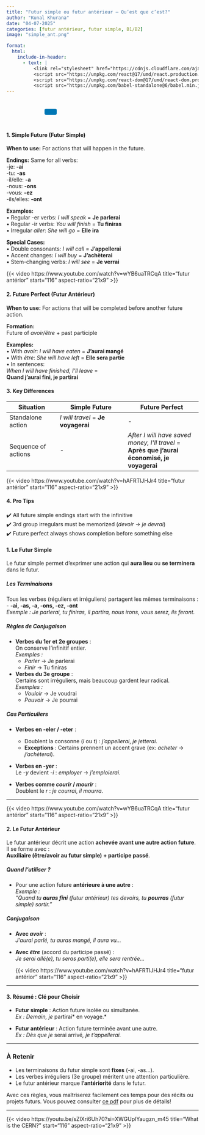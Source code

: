 ```yaml
---
title: "Futur simple ou futur antérieur – Qu’est que c’est?"
author: "Kunal Khurana"
date: "04-07-2025"
categories: [futur antérieur, futur simple, B1/B2]
image: "simple_ant.png"

format:
  html:
    include-in-header:
      - text: |
          <link rel="stylesheet" href="https://cdnjs.cloudflare.com/ajax/libs/font-awesome/6.0.0/css/all.min.css"
          <script src="https://unpkg.com/react@17/umd/react.production.min.js"</script>
          <script src="https://unpkg.com/react-dom@17/umd/react-dom.production.min.js"</script>
          <script src="https://unpkg.com/babel-standalone@6/babel.min.js"</script>
---
```


::: {style="text-align: left; padding: 10px;"}
<a href="mailto:frenchwithkunal@gmail.com" target="_blank" style="margin: 0 10px; color: #000;"><i class="fas fa-envelope fa-lg"></i></a> <a href="https://www.instagram.com/frenchwithkunal" target="_blank" style="margin: 0 10px; color: #E1306C;"><i class="fab fa-instagram fa-lg"></i></a> <a href="https://frenchwithkunal.ca" target="_blank" style="margin: 0 10px; color: #0077b5;"><i class="fas fa-globe fa-lg"></i></a> <a href="https://whatsapp.com/channel/0029Vb57n2e7dmegpjYpyi3V" target="_blank" style="margin: 0 10px; color: #25D366;"><i class="fab fa-whatsapp fa-lg"></i></a> <button onclick="copyLink()" style="background-color: #0077b5; color: white; padding: 8px 16px; border: none; border-radius: 4px; cursor: pointer; margin-left: 10px;"> <i class="fas fa-copy"></i> </button> [Link copied!]{#copy-message style="margin-left: 10px; color: green; display: none;"}
:::

::: {#react-root}
:::

```{=html}
<script type="text/babel">
 const ProfilePage = () => {
  const { useState, useEffect } = React;
  const [redirectCounter, setRedirectCounter] = useState(4);
  const [isRedirecting, setIsRedirecting] = useState(false);

  const isFrench = document.documentElement.lang === "fr";

  const translations = {
    noAccess: isFrench 
      ? "Vous n'avez pas accès à cette page."
      : "You don't have access to this page.",
    subscribe: isFrench
      ? "Veuillez vous abonner pour obtenir l'accès."
      : "Please subscribe to gain access.",
    redirecting: isFrench
      ? `Redirection vers la page d'abonnement dans ${redirectCounter} secondes...`
      : `Redirecting to subscription page in ${redirectCounter} seconds...`
  };

  const refreshToken = async () => {
    const storedRefreshToken = localStorage.getItem("refreshToken");

    if (!storedRefreshToken) {
      window.location.href = "/login.html";
      return null;
    }

    try {
      const response = await fetch("https://frenchwithkunal-cdf6ea3f88ce.herokuapp.com/api/v1/auth/refresh-token", {
        method: "POST",
        headers: {
          "Content-Type": "application/json",
        },
        body: JSON.stringify({ refreshToken: storedRefreshToken }),
      });

      if (!response.ok) {
        localStorage.removeItem("accessToken");
        localStorage.removeItem("refreshToken");
        window.location.href = "/login.html";
        return null;
      }

      const data = await response.json();
      localStorage.setItem("accessToken", data.accessToken);
      return data.accessToken;
    } catch (error) {
      localStorage.removeItem("accessToken");
      localStorage.removeItem("refreshToken");
      window.location.href = "/login.html";
      return null;
    }
  };

  const fetchWithAuth = async (url, options = {}) => {
    let accessToken = localStorage.getItem("accessToken");

    options.headers = {
      ...options.headers,
      Authorization: `Bearer ${accessToken}`,
      "Content-Type": "application/json",
    };

    let response = await fetch(url, options);

    if (response.status === 401) {
      console.log("Access token expired, attempting to refresh...");

      // Refresh token
      accessToken = await refreshToken();

      if (!accessToken) return null;

      options.headers.Authorization = `Bearer ${accessToken}`;
      response = await fetch(url, options);
    }

    return response.json();
  };

  const showNoAccessMessage = () => {
    setIsRedirecting(true);
    
    const noAccessMessage = `
      <div style="text-align: center; padding: 20px;">
        <h2>${translations.noAccess}</h2>
        <p>${translations.subscribe}</p>
        <p>${translations.redirecting}</p>
      </div>
    `;
    document.body.innerHTML = noAccessMessage;
    
    // Start countdown and redirect
    const redirectInterval = setInterval(() => {
      setRedirectCounter((prev) => {
        const newCounter = prev - 1;
        if (newCounter <= 0) {
          clearInterval(redirectInterval);
          window.location.href = "https://frenchwithkunal.ca/payment.html";
        }
        
        // Update the countdown text
        const countdownElement = document.querySelector('p:last-child');
        if (countdownElement) {
          countdownElement.textContent = isFrench
            ? `Redirection vers la page d'abonnement dans ${newCounter} secondes...`
            : `Redirecting to subscription page in ${newCounter} seconds...`;
        }
        
        return newCounter;
      });
    }, 1000);
  };

  useEffect(() => {
    const storedToken = localStorage.getItem('accessToken');

    if(!storedToken) {
      showNoAccessMessage();
    } else {
      const fetchData = async() => {
        const data = await fetchWithAuth("https://frenchwithkunal-cdf6ea3f88ce.herokuapp.com/api/v1/auth/me", {
          method: "POST",
        });

        if (data && data.data && data.data.hasAccess) {
          console.log(data);
        } else {
          showNoAccessMessage();
        }
      };
      fetchData();
    }
  }, []);

  return (
    <div></div>
  );
};

ReactDOM.render(
  <ProfilePage />,
  document.getElementById('react-root')
);
 </script>
```


::: {.content-visible when-profile="english"}

#### **1. Simple Future (Futur Simple)**
**When to use:** For actions that will happen in the future.

**Endings:** Same for all verbs:  
-je: **-ai**  
-tu: **-as**  
-il/elle: **-a**  
-nous: **-ons**  
-vous: **-ez**  
-ils/elles: **-ont**

**Examples:**  
• Regular -er verbs: *I will speak* = **Je parlerai**  
• Regular -ir verbs: *You will finish* = **Tu finiras**  
• Irregular *aller*: *She will go* = **Elle ira**

**Special Cases:**  
• Double consonants: *I will call* = **J'appellerai**  
• Accent changes: *I will buy* = **J'achèterai**  
• Stem-changing verbs: *I will see* = **Je verrai**

{{< video https://www.youtube.com/watch?v=wYB6uaTRCqA
    title="futur antérior"
    start="116"
    aspect-ratio="21x9" 
>}}

#### **2. Future Perfect (Futur Antérieur)**
**When to use:** For actions that will be completed before another future action.

**Formation:**  
Future of *avoir/être* + past participle

**Examples:**  
• With *avoir*: *I will have eaten* = **J'aurai mangé**  
• With *être*: *She will have left* = **Elle sera partie**  
• In sentences:  
*When I will have finished, I'll leave* =  
**Quand j'aurai fini, je partirai**

#### **3. Key Differences**
| Situation | Simple Future | Future Perfect |
|-----------|---------------|----------------|
| Standalone action | *I will travel* = **Je voyagerai** | - |
| Sequence of actions | - | *After I will have saved money, I'll travel* = **Après que j'aurai économisé, je voyagerai** |

{{< video https://www.youtube.com/watch?v=hAFRTlJHJr4
    title="futur antérior"
    start="116"
    aspect-ratio="21x9" 
>}}

#### **4. Pro Tips**
✔️ All future simple endings start with the infinitive  
✔️ 3rd group irregulars must be memorized (*devoir → je devrai*)  
✔️ Future perfect always shows completion before something else  


:::

::: {.content-visible when-profile="french"}


#### **1. Le Futur Simple**  
Le futur simple permet d’exprimer une action qui **aura lieu** ou **se terminera** dans le futur.  

##### **Les Terminaisons**  
Tous les verbes (réguliers et irréguliers) partagent les mêmes terminaisons :  
- **-ai, -as, -a, -ons, -ez, -ont**  
  *Exemple : Je parlerai, tu finiras, il partira, nous irons, vous serez, ils feront.*  

##### **Règles de Conjugaison**  
- **Verbes du 1er et 2e groupes** :  
  On conserve l’infinitif entier.  
  *Exemples :*  
  - *Parler* → Je parlerai  
  - *Finir* → Tu finiras  

- **Verbes du 3e groupe** :  
  Certains sont irréguliers, mais beaucoup gardent leur radical.  
  *Exemples :*  
  - *Vouloir* → Je voudrai  
  - *Pouvoir* → Je pourrai  

##### **Cas Particuliers**  

- **Verbes en -eler / -eter** :  
  - Doublent la consonne (*l* ou *t*) : *j’appellerai*, *je jetterai*.  
  - **Exceptions** : Certains prennent un accent grave (ex: *acheter* → *j’achèterai*).  

- **Verbes en -yer** :  
  Le *-y* devient *-i* : *employer* → *j’emploierai*.  

- **Verbes comme *courir* / *mourir*** :  
  Doublent le *r* : *je courrai*, *il mourra*.  

---

{{< video https://www.youtube.com/watch?v=wYB6uaTRCqA
    title="futur antérior"
    start="116"
    aspect-ratio="21x9" 
>}}

#### **2. Le Futur Antérieur**  
Le futur antérieur décrit une action **achevée avant une autre action future**. Il se forme avec :  
**Auxiliaire (être/avoir au futur simple) + participe passé**.  

##### **Quand l’utiliser ?**  
- Pour une action future **antérieure à une autre** :  
  *Exemple :*  
  *"Quand tu **auras fini** (futur antérieur) tes devoirs, tu **pourras** (futur simple) sortir."*  

##### **Conjugaison**  
- **Avec *avoir*** :  
  *J’aurai parlé, tu auras mangé, il aura vu...*  

- **Avec *être*** (accord du participe passé) :  
  *Je serai allé(e), tu seras parti(e), elle sera rentrée...*  

  {{< video https://www.youtube.com/watch?v=hAFRTlJHJr4
    title="futur antérior"
    start="116"
    aspect-ratio="21x9" 
>}}

---

#### **3. Résumé : Clé pour Choisir**  
- **Futur simple** : Action future isolée ou simultanée.  
  *Ex : Demain, je *partirai* en voyage.*  

- **Futur antérieur** : Action future terminée avant une autre.  
  *Ex : Dès que je *serai arrivé*, je t’appellerai.*  

---

### **À Retenir**  
- Les terminaisons du futur simple sont **fixes** (-ai, -as...).  
- Les verbes irréguliers (3e groupe) méritent une attention particulière.  
- Le futur antérieur marque **l’antériorité** dans le futur.  

Avec ces règles, vous maîtriserez facilement ces temps pour des récits ou projets futurs. Vous pouvez consulter [ce pdf](https://drive.google.com/file/d/1h3o_wE2rgDlpxYq5JZbvkjnh6XCQ9gXN/view?usp=drive_link) pour plus de détails! 

---
:::



{{< video https://youtu.be/sZlXri6Uh70?si=XWGUplYaugzn_m45
    title="What is the CERN?"
    start="116"
    aspect-ratio="21x9" 
>}}
